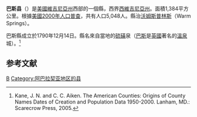 {{noteTA
|T=zh-hans:巴斯县 (弗吉尼亚州);zh-hk:巴斯縣 (維珍尼亞州);zh-tw:巴斯郡 (維吉尼亞州);
|1=zh-hans:县;zh-hk:縣;zh-tw:郡;
}}
<!--[[File:Map_of_Virginia_highlighting_Bath_County.svg|250px]]-->
{{Infobox U.S. County |
 county  = 巴斯縣|
 state = 維吉尼亞州 |
 en county  = Bath County|
 en state = Virginia |
 seal = |
 map = Map of Virginia highlighting Bath County.svg|
 map size = 250|
 founded = 1790年|
 seat = [[沃姆斯普林斯_(維吉尼亞州)|沃姆斯普林斯]] | 
 area = 1,384 [[km²|km²]] (535 [[square_mile|mi²]]) |
 area water = 7 km² (3 mi²) |
 area percentage = 0.51% |
 census yr = 2000|
 pop = 5,048 |
 density = 4|
 web = www.bathcountyva.org|
|}}
<!--{{Otheruses|巴斯縣|subject=美國維吉尼亞州的一個縣|other=同名的縣}}-->
'''巴斯县'''（{{lang-en|Bath County}}）是[[美國|美國]][[維吉尼亞州|維吉尼亞州]]西部的一個縣，西界[[西維吉尼亞州|西維吉尼亞州]]。面積1,384平方公里。根據[[美國2000年人口普查|美國2000年人口普查]]，共有人口5,048人。縣治[[沃姆斯普林斯_(維吉尼亞州)|沃姆斯普林斯]]（Warm Springs）。

巴斯縣成立於1790年12月14日。縣名來自當地的[[硫磺|硫磺]]泉（[[巴斯|巴斯]]是[[英國|英國]]著名的[[溫泉|溫泉]]城）。<ref>Kane, J. N. and C. C. Aiken. The American Counties: Origins of County Names Dates of Creation and Population Data 1950-2000. Lanham, MD.: Scarecrow Press, 2005.</ref>

==参考文献==

<div class="references-small">
<references />
</div>
{{弗吉尼亚州}}
{{Virginia-stub}}
[[Category:維吉尼亞州縣|B]]
[[Category:阿巴拉契亚地区的县|Category:阿巴拉契亚地区的县]]